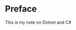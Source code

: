 # Preface {.unnumbered}

::: {.callout-note appearance="default" collapse="false"}
This is my note on Dotnet and C#
:::